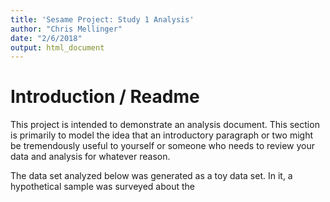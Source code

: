 ```yaml
---
title: 'Sesame Project: Study 1 Analysis'
author: "Chris Mellinger"
date: "2/6/2018"
output: html_document
---
```


# Introduction / Readme

This project is intended to demonstrate an analysis document. This section is primarily to model the idea that an introductory paragraph or two might be tremendously useful to yourself or someone who needs to review your data and analysis for whatever reason.

The data set analyzed below was generated as a toy data set. In it, a hypothetical sample was surveyed about the 